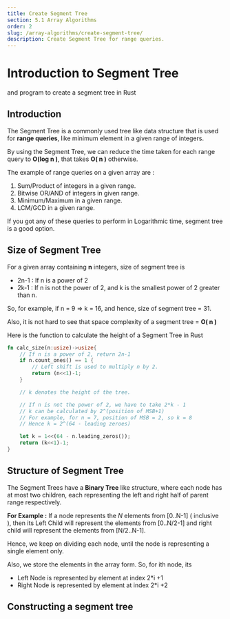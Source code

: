 ```yaml
---
title: Create Segment Tree
section: 5.1 Array Algorithms
order: 2
slug: /array-algorithms/create-segment-tree/
description: Create Segment Tree for range queries.
---
```


# Introduction to Segment Tree
and program to create a segment tree in Rust

## Introduction

The Segment Tree is a commonly used tree like data structure that is used for **range queries**, like minimum element in a given range of integers.

By using the Segment Tree, we can reduce the time taken for each range query to **O(log n )**, that takes **O( n )** otherwise.

The example of range queries on a given array are :

1. Sum/Product of integers in a given range.
2. Bitwise OR/AND of integers in given range.
3. Minimum/Maximum in a given range.
4. LCM/GCD in a given range.

If you got any of these queries to perform in Logarithmic time, segment tree is a good option.

## Size of Segment Tree

For a given array containing **n** integers, size of segment tree is

* 2n-1 : If n is a power of 2
* 2k-1 : If n is not the power of 2, and k is the smallest power of 2 greater than n.

So, for example, if n = 9 => k = 16, and hence, size of segment tree = 31.

Also, it is not hard to see that space complexity of a segment tree = **O( n )**

Here is the function to calculate the height of a Segment Tree in Rust

```rust
fn calc_size(n:usize)->usize{
    // If n is a power of 2, return 2n-1
    if n.count_ones() == 1 {
        // Left shift is used to multiply n by 2.
        return (n<<1)-1;
    }

    // k denotes the height of the tree.

    // If n is not the power of 2, we have to take 2*k - 1
    // k can be calculated by 2^(position of MSB+1)
    // For example, for n = 7, position of MSB = 2, so k = 8
    // Hence k = 2^(64 - leading zeroes)

    let k = 1<<(64 - n.leading_zeros());
    return (k<<1)-1;
}
```

## Structure of Segment Tree

The Segment Trees have a **Binary Tree** like structure, where each node has at most two children, each representing the left and right half of parent range respectively.

**For Example :** If a node represents the *N* elements from [0..N-1] ( inclusive ), then its Left Child will represent the elements from [0..N/2-1] and right child will represent the elements from [N/2..N-1].

Hence, we keep on dividing each node, until the node is representing a single element only.

Also, we store the elements in the array form. So, for ith node, its

* Left Node is represented by element at index 2*i +1
* Right Node is represented by element at index 2*i +2

## Constructing a segment tree

